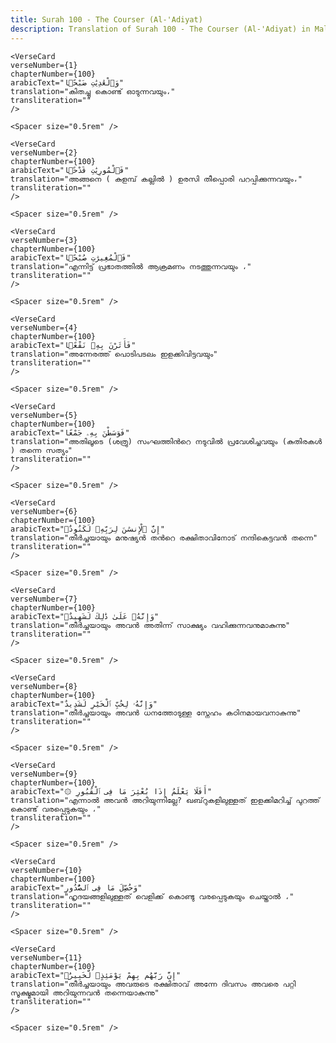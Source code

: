 ```yaml
---
title: Surah 100 - The Courser (Al-'Adiyat)  
description: Translation of Surah 100 - The Courser (Al-'Adiyat) in Malayalam
---
```







    <VerseCard 
    verseNumber={1}
    chapterNumber={100}
    arabicText="وَٱلْعَٰدِيَٰتِ ضَبْحًۭا"
    translation="കിതച്ചു കൊണ്ട്‌ ഓടുന്നവയും،"
    transliteration=""
    />

    <Spacer size="0.5rem" />
                
    <VerseCard 
    verseNumber={2}
    chapterNumber={100}
    arabicText="فَٱلْمُورِيَٰتِ قَدْحًۭا"
    translation="അങ്ങനെ ( കുളമ്പ്‌ കല്ലില്‍ ) ഉരസി തീപ്പൊരി പറപ്പിക്കുന്നവയും،"
    transliteration=""
    />

    <Spacer size="0.5rem" />
                
    <VerseCard 
    verseNumber={3}
    chapterNumber={100}
    arabicText="فَٱلْمُغِيرَٰتِ صُبْحًۭا"
    translation="എന്നിട്ട്‌ പ്രഭാതത്തില്‍ ആക്രമണം നടത്തുന്നവയും ،"
    transliteration=""
    />

    <Spacer size="0.5rem" />
                
    <VerseCard 
    verseNumber={4}
    chapterNumber={100}
    arabicText="فَأَثَرْنَ بِهِۦ نَقْعًۭا"
    translation="അന്നേരത്ത്‌ പൊടിപടലം ഇളക്കിവിട്ടവയും"
    transliteration=""
    />

    <Spacer size="0.5rem" />
                
    <VerseCard 
    verseNumber={5}
    chapterNumber={100}
    arabicText="فَوَسَطْنَ بِهِۦ جَمْعًا"
    translation="അതിലൂടെ (ശത്രു) സംഘത്തിന്‍റെ നടുവില്‍ പ്രവേശിച്ചവയും (കുതിരകള്‍ ) തന്നെ സത്യം"
    transliteration=""
    />

    <Spacer size="0.5rem" />
                
    <VerseCard 
    verseNumber={6}
    chapterNumber={100}
    arabicText="إِنَّ ٱلْإِنسَٰنَ لِرَبِّهِۦ لَكَنُودٌۭ"
    translation="തീര്‍ച്ചയായും മനുഷ്യന്‍ തന്‍റെ രക്ഷിതാവിനോട്‌ നന്ദികെട്ടവന്‍ തന്നെ"
    transliteration=""
    />

    <Spacer size="0.5rem" />
                
    <VerseCard 
    verseNumber={7}
    chapterNumber={100}
    arabicText="وَإِنَّهُۥ عَلَىٰ ذَٰلِكَ لَشَهِيدٌۭ"
    translation="തീര്‍ച്ചയായും അവന്‍ അതിന്ന്‌ സാക്ഷ്യം വഹിക്കുന്നവനുമാകുന്നു"
    transliteration=""
    />

    <Spacer size="0.5rem" />
                
    <VerseCard 
    verseNumber={8}
    chapterNumber={100}
    arabicText="وَإِنَّهُۥ لِحُبِّ ٱلْخَيْرِ لَشَدِيدٌ"
    translation="തീര്‍ച്ചയായും അവന്‍ ധനത്തോടുള്ള സ്നേഹം കഠിനമായവനാകുന്നു"
    transliteration=""
    />

    <Spacer size="0.5rem" />
                
    <VerseCard 
    verseNumber={9}
    chapterNumber={100}
    arabicText="۞ أَفَلَا يَعْلَمُ إِذَا بُعْثِرَ مَا فِى ٱلْقُبُورِ"
    translation="എന്നാല്‍ അവന്‍ അറിയുന്നില്ലേ? ഖബ്‌റുകളിലുള്ളത്‌ ഇളക്കിമറിച്ച്‌ പുറത്ത്‌ കൊണ്ട്‌ വരപ്പെടുകയും ،"
    transliteration=""
    />

    <Spacer size="0.5rem" />
                
    <VerseCard 
    verseNumber={10}
    chapterNumber={100}
    arabicText="وَحُصِّلَ مَا فِى ٱلصُّدُورِ"
    translation="ഹൃദയങ്ങളിലുള്ളത്‌ വെളിക്ക്‌ കൊണ്ടു വരപ്പെടുകയും ചെയ്താല്‍ ،"
    transliteration=""
    />

    <Spacer size="0.5rem" />
                
    <VerseCard 
    verseNumber={11}
    chapterNumber={100}
    arabicText="إِنَّ رَبَّهُم بِهِمْ يَوْمَئِذٍۢ لَّخَبِيرٌۢ"
    translation="തീര്‍ച്ചയായും അവരുടെ രക്ഷിതാവ്‌ അന്നേ ദിവസം അവരെ പറ്റി സൂക്ഷ്മമായി അറിയുന്നവന്‍ തന്നെയാകുന്നു"
    transliteration=""
    />

    <Spacer size="0.5rem" />
                